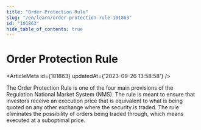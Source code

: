 ```yaml
---
title: "Order Protection Rule"
slug: "/en/learn/order-protection-rule-101863"
id: "101863"
hide_table_of_contents: true
---
```



# Order Protection Rule

<ArticleMeta id={101863} updatedAt={'2023-09-26 13:58:58'} />
<div className='border-solid border-b border-t-0 my-4 border-[var(--ifm-color-gray-300)]' />

The Order Protection Rule is one of the four main provisions of the Regulation National Market System (NMS). The rule is meant to ensure that investors receive an execution price that is equivalent to what is being quoted on any other exchange where the security is traded. The rule eliminates the possibility of orders being traded through, which means executed at a suboptimal price.
